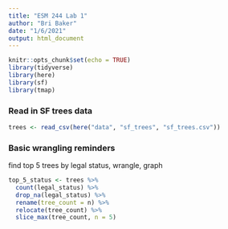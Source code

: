 ```yaml
---
title: "ESM 244 Lab 1"
author: "Bri Baker"
date: "1/6/2021"
output: html_document
---
```


```r
knitr::opts_chunk$set(echo = TRUE)
library(tidyverse)
library(here)
library(sf)
library(tmap)
```

### Read in SF trees data

```r
trees <- read_csv(here("data", "sf_trees", "sf_trees.csv"))
```


### Basic wrangling reminders

find top 5 trees by legal status, wrangle, graph

```r
top_5_status <- trees %>% 
  count(legal_status) %>% 
  drop_na(legal_status) %>% 
  rename(tree_count = n) %>% 
  relocate(tree_count) %>% 
  slice_max(tree_count, n = 5)
```

